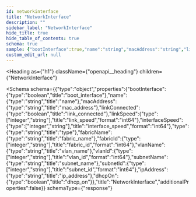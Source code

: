 ```yaml
---
id: networkinterface
title: "NetworkInterface"
description: ""
sidebar_label: "NetworkInterface"
hide_title: true
hide_table_of_contents: true
schema: true
sample: {"bootInterface":true,"name":"string","macAddress":"string","linkConnected":true,"linkSpeed":0,"interfaceSpeed":0,"type":"string","fabricName":"string","fabricId":0,"vlanName":"string","vlanId":0,"subnetName":"string","subnetId":0,"ipAddress":"string","dhcpOn":true}
custom_edit_url: null
---
```



<Heading
  as={"h1"}
  className={"openapi__heading"}
  children={"NetworkInterface"}
>
</Heading>





<Schema
  schema={{"type":"object","properties":{"bootInterface":{"type":"boolean","title":"boot_interface"},"name":{"type":"string","title":"name"},"macAddress":{"type":"string","title":"mac_address"},"linkConnected":{"type":"boolean","title":"link_connected"},"linkSpeed":{"type":["integer","string"],"title":"link_speed","format":"int64"},"interfaceSpeed":{"type":["integer","string"],"title":"interface_speed","format":"int64"},"type":{"type":"string","title":"type"},"fabricName":{"type":"string","title":"fabric_name"},"fabricId":{"type":["integer","string"],"title":"fabric_id","format":"int64"},"vlanName":{"type":"string","title":"vlan_name"},"vlanId":{"type":["integer","string"],"title":"vlan_id","format":"int64"},"subnetName":{"type":"string","title":"subnet_name"},"subnetId":{"type":["integer","string"],"title":"subnet_id","format":"int64"},"ipAddress":{"type":"string","title":"ip_address"},"dhcpOn":{"type":"boolean","title":"dhcp_on"}},"title":"NetworkInterface","additionalProperties":false}}
  schemaType={"response"}
>
  
</Schema>
            